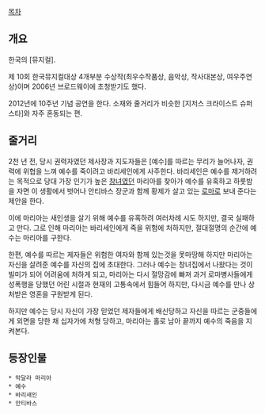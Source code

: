 [[목차]]

== 개요 ==
한국의 [뮤지컬].

제 10회 한국뮤지컬대상 4개부분 수상작(최우수작품상, 음악상, 작사대본상, 여우주연상)이며 2006년 브로드웨이에 초청받기도 했다. 

2012년에 10주년 기념 공연을 한다. 소재와 줄거리가 비슷한 [지저스 크라이스트 슈퍼스타]와 자주 혼동되는 편.

== 줄거리 ==
2천 년 전, 당시 권력자였던 제사장과 지도자들은 [예수]를 따르는 무리가 늘어나자, 권력에 위협을 느껴 예수를 죽이려고 바리세인에게 사주한다. 바리세인은 예수를 제거하려는 목적으로 당대 가장 인기가 높은 [[창녀]]였던 마리아를 찾아가 예수를 유혹하고 하룻밤을 자면 이 생활에서 벗어나 안티바스 장군과 함께 황제가 살고 있는 [[로마]]로 보내 준다는 제안을 한다.

이에 마리아는 새인생을 살기 위해 예수를 유혹하려 여러차례 시도 하지만, 결국 실패하고 만다. 그로 인해 마리아는 바리세인에게 죽을 위험에 처하지만, 절대절명의 순간에 예수는 마리아를 구한다.

한편, 예수를 따르는 제자들은 위험한 여자와 함께 있는것을 못마땅해 하지만 마리아는 자신을 살려준 예수를 자신의 집에 초대한다. 그러나 예수는 창녀집에서 나왔다는 것이 빌미가 되어 어려움에 처하게 되고, 마리아는 다시 절망감에 빠져 과거 로마병사들에게 성폭행을 당했던 어린 시절과 현재의 고통속에서 힘들어 하지만, 다시금 예수를 만나 상처받은 영혼을 구원받게 된다.

하지만 예수는 당시 자신이 가장 믿었던 제자들에게 배신당하고 자신을 따르는 군중들에게 외면을 당한 채 십자가에 처형 당하고, 마리아는 홀로 남아 끝까지 예수의 죽음을 지켜본다.

== 등장인물 ==
 * 막달라 마리아
 * 예수
 * 바리새인
 * 안티바스
